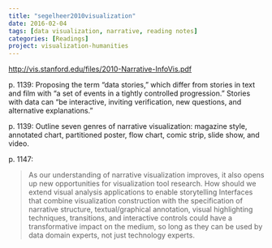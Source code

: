 ```yaml
---
title: "segelheer2010visualization"
date: 2016-02-04
tags: [data visualization, narrative, reading notes]
categories: [Readings]
project: visualization-humanities
---
```


<http://vis.stanford.edu/files/2010-Narrative-InfoVis.pdf>

p. 1139: Proposing the term "data stories," which differ from stories in text and film with "a set of events in a tightly controlled progression." Stories with data can "be interactive, inviting verification, new questions, and alternative explanations."

p. 1139: Outline seven genres of narrative visualization: magazine style, 
annotated chart, partitioned poster, flow chart, comic strip, slide show, and 
video.

p. 1147: 

> As our understanding of narrative visualization improves, it also opens up 
> new opportunities for visualization tool research. How should we extend 
> visual analysis applications to enable storytelling Interfaces that combine 
> visualization construction with the specification of narrative structure, 
> textual/graphical annotation, visual highlighting techniques, transitions, 
> and interactive controls could have a transformative impact on the medium, 
> so long as they can be used by data domain experts, not just technology 
> experts.
